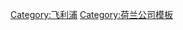 {{navbox
| name = 飞利浦
| state   = {{{state<includeonly>|collapsed</includeonly>}}}
| image = [[File:Philips logo new.svg|150px]]
| title = [[飛利浦|飞利浦]]
| bodyclass = hlist

| group1 = 部门和子公司
|  list1 =
  {{navbox subgroup

  | groupwidth = 7.5em
  | group1 = 三大主营
  |  list1 =
* [[飞利浦优质生活]]
** [[Gaggia]]
** [[Saeco]]
* 飞利浦医疗保健
** [[Philips AVENT]]
** [[Respironics]]
** [[深圳市金科威实业有限公司]]
* 飞利浦照明
** [[Philips Lumileds Lighting Company]]
* Corporate Technologies

  | group2 = 曾经营业
  |  list2 =
* [[Liquavista]]
* [[米罗华]]
* [[恩智浦半导体]]
* [[PANalytical|Philips Analytical]]
* [[Philips Natuurkundig Laboratorium]]
* [[宝丽金]] <small>([[Fontana Records]]
* [[Mercury Records]]
* [[Philips Classics Records]]
* [[Philips Records]]
* [[PolyGram Filmed Entertainment]]
* [[Vertigo Records]])</small>
  }}

| group2 = 合资公司
|  list2 =
  {{navbox subgroup

  | groupwidth = 7.5em
  | group1 = 目前营业
  |  list1 =
* [[恩智浦半导体]] <small>(19.9%)</small>
* Philips-Neusoft Medical Systems <small>(51%)</small>
* [[TCL集团]] <small>(6.3%)</small>
* [[TP Vision]] <small>(30%)</small>

  | group2 = 曾经营业
  |  list2 =
* [[ASML]]
* [[Broadcast Television Systems Inc.]]
* [[根德]]
* [[LG Philips Display]]
* [[Marantz]]
* [[Navteq]]
* [[NEC Unified Solutions|NEC Philips Unified Systems]]
* [[Philips Consumer Communications]]
* [[台灣積體電路製造|台積電]]
  }}

| group3 = 品牌，[[:Category:飞利浦产品|产品]] <br /> 和标准
|  list3 =
  {{navbox subgroup

  | groupwidth = 7.5em
  | group1 = 目前营业
  |  list1 =
* [[Ambilight]]
* [[Norelco]]
* [[Philips Cinema 21:9 TV]]
* [[Philips Entertaible]]
* [[Philips GoGear]]
* [[Philips Intimate Massagers]]
* [[Senseo]]
* [[ShoqBox]]
* [[Sonicare]]
* [[Streamium]]
* [[Trimension]]
* [[Video Content Protection System]]

  | group2 = 曾经营业
  |  list2 =
* [[CD-i]]
* [[Philips Nino]]
* [[Philips Velo]]
* [[米罗华奥德赛²]]
* [[Philips VideoWriter]]
* [[Philips :YES]]
* [[Philishave]]
* [[SpeechMagic]]
* [[Video 2000]]
  }}
<!-- group4 deliberately left blank ([[zebra striping]]) -->
| group5 = 人物
|  list5 =
: [[Cor Boonstra]]
; ''{{nobold|董事长和首席执行官}}''
: [[万豪敦]]
; ''{{nobold|联合创始人}}''
: [[安东·飞利浦]] 和 [[赫拉德·飞利浦]]
: [[弗里茨·飞利浦]]

| group6 = 建筑物
|  list6 =
* [[Evoluon]]
* [[High Tech Campus Eindhoven]]
* [[飞利浦体育馆]]
* [[飞利浦球场]]

| group7 = 其他
|  list7 =
* [[Carousel (advertisement)|Carousel]]
* [[HDMI Licensing]]
* [[Philips Sports Manager of the Year]]
* [[太阳神卡特尔]]

| belowstyle = font-weight: bold;
| below =
* {{icon|category}} [[:Category:飞利浦|Category]]
* {{Icon|Commons}} [[commons:Category:飞利浦|Commons]]

}}<noinclude>
{{collapsible option}}
[[Category:飞利浦]]
[[Category:荷兰公司模板]]
</noinclude>